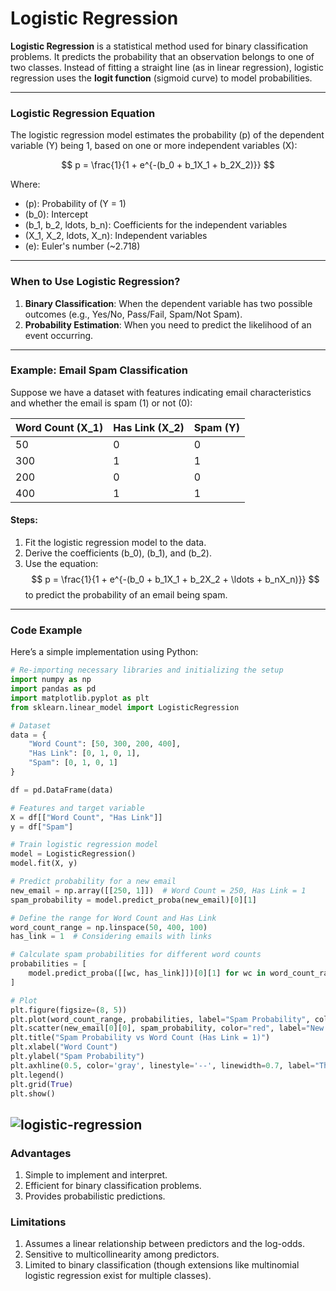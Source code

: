 # Logistic Regression

**Logistic Regression** is a statistical method used for binary classification problems. It predicts the probability that an observation belongs to one of two classes. Instead of fitting a straight line (as in linear regression), logistic regression uses the **logit function** (sigmoid curve) to model probabilities.

---

### Logistic Regression Equation

The logistic regression model estimates the probability (p) of the dependent variable (Y) being 1, based on one or more independent variables (X):

$$
p = \frac{1}{1 + e^{-(b_0 + b_1X_1 + b_2X_2)}}
$$

Where:

- (p): Probability of (Y = 1)
- (b_0): Intercept
- (b_1, b_2, ldots, b_n): Coefficients for the independent variables
- (X_1, X_2, ldots, X_n): Independent variables
- (e): Euler's number (~2.718)

---

### When to Use Logistic Regression?

1. **Binary Classification**: When the dependent variable has two possible outcomes (e.g., Yes/No, Pass/Fail, Spam/Not Spam).
2. **Probability Estimation**: When you need to predict the likelihood of an event occurring.

---

### Example: Email Spam Classification

Suppose we have a dataset with features indicating email characteristics and whether the email is spam (1) or not (0):

| **Word Count** (X_1) | **Has Link** (X_2) | **Spam** (Y) |
| -------------------- | ------------------ | ------------ |
| 50                   | 0                  | 0            |
| 300                  | 1                  | 1            |
| 200                  | 0                  | 0            |
| 400                  | 1                  | 1            |

#### Steps:

1. Fit the logistic regression model to the data.
2. Derive the coefficients (b_0), (b_1), and (b_2).
3. Use the equation:
   $$
   p = \frac{1}{1 + e^{-(b_0 + b_1X_1 + b_2X_2 + \ldots + b_nX_n)}}
   $$
   to predict the probability of an email being spam.

---

### Code Example

Here’s a simple implementation using Python:

```python
# Re-importing necessary libraries and initializing the setup
import numpy as np
import pandas as pd
import matplotlib.pyplot as plt
from sklearn.linear_model import LogisticRegression

# Dataset
data = {
    "Word Count": [50, 300, 200, 400],
    "Has Link": [0, 1, 0, 1],
    "Spam": [0, 1, 0, 1]
}

df = pd.DataFrame(data)

# Features and target variable
X = df[["Word Count", "Has Link"]]
y = df["Spam"]

# Train logistic regression model
model = LogisticRegression()
model.fit(X, y)

# Predict probability for a new email
new_email = np.array([[250, 1]])  # Word Count = 250, Has Link = 1
spam_probability = model.predict_proba(new_email)[0][1]

# Define the range for Word Count and Has Link
word_count_range = np.linspace(50, 400, 100)
has_link = 1  # Considering emails with links

# Calculate spam probabilities for different word counts
probabilities = [
    model.predict_proba([[wc, has_link]])[0][1] for wc in word_count_range
]

# Plot
plt.figure(figsize=(8, 5))
plt.plot(word_count_range, probabilities, label="Spam Probability", color="blue")
plt.scatter(new_email[0][0], spam_probability, color="red", label="New Email", zorder=5)
plt.title("Spam Probability vs Word Count (Has Link = 1)")
plt.xlabel("Word Count")
plt.ylabel("Spam Probability")
plt.axhline(0.5, color='gray', linestyle='--', linewidth=0.7, label="Threshold (0.5)")
plt.legend()
plt.grid(True)
plt.show()
```

![logistic-regression](/img/machine-learning/logistic-regression.png "logistic-regression")
---

### Advantages

1. Simple to implement and interpret.
2. Efficient for binary classification problems.
3. Provides probabilistic predictions.

### Limitations

1. Assumes a linear relationship between predictors and the log-odds.
2. Sensitive to multicollinearity among predictors.
3. Limited to binary classification (though extensions like multinomial logistic regression exist for multiple classes).

